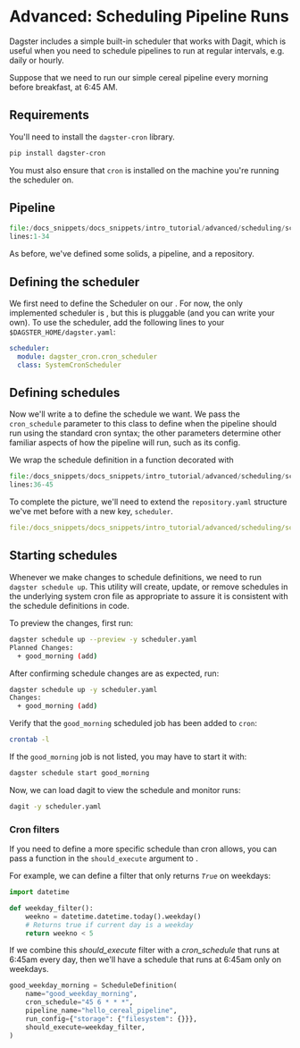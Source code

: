 
<DynamicMetaTags
  title="Advanced Tutorials | Dagster"
  description="Dagster is a system for building modern data applications."
/>


# Advanced: Scheduling Pipeline Runs

<CodeReferenceLink url="https://github.com/dagster-io/dagster/tree/master/examples/docs_snippets/docs_snippets/intro_tutorial/advanced/scheduling/" />

Dagster includes a simple built-in scheduler that works with Dagit, which is useful when you need to
schedule pipelines to run at regular intervals, e.g. daily or hourly.

Suppose that we need to run our simple cereal pipeline every morning before breakfast, at 6:45 AM.

## Requirements

You'll need to install the `dagster-cron` library.

```bash
pip install dagster-cron
```

You must also ensure that `cron` is installed on the machine you're running the scheduler on.

## Pipeline

```python literalinclude showLines caption=scheduler.py
file:/docs_snippets/docs_snippets/intro_tutorial/advanced/scheduling/scheduler.py
lines:1-34
```

As before, we've defined some solids, a pipeline, and a repository.

## Defining the scheduler

We first need to define the Scheduler on our <PyObject module="dagster.core.instance"
object="DagsterInstance" />. For now, the only implemented scheduler is <PyObject
module="dagster_cron" object="SystemCronScheduler"/>, but this is pluggable (and you can write your
own). To use the scheduler, add the following lines to your `$DAGSTER_HOME/dagster.yaml`:

```yaml
scheduler:
  module: dagster_cron.cron_scheduler
  class: SystemCronScheduler
```

## Defining schedules

Now we'll write a <PyObject module="dagster" object="ScheduleDefinition" /> to define the schedule
we want. We pass the `cron_schedule` parameter to this class to define when the pipeline should run
using the standard cron syntax; the other parameters determine other familiar aspects of how the
pipeline will run, such as its config.

We wrap the schedule definition in a function decorated with <PyObject module="dagster"
object="schedules" displayText="@schedules" />

```python literalinclude showLines startLine=36 caption=scheduler.py
file:/docs_snippets/docs_snippets/intro_tutorial/advanced/scheduling/scheduler.py
lines:36-45
```

To complete the picture, we'll need to extend the `repository.yaml` structure we've met before with
a new key, `scheduler`.

```YAML literalinclude caption=scheduler.yaml
file:/docs_snippets/docs_snippets/intro_tutorial/advanced/scheduling/scheduler.yaml
```

## Starting schedules

Whenever we make changes to schedule definitions, we need to run `dagster schedule up`. This utility
will create, update, or remove schedules in the underlying system cron file as appropriate to assure
it is consistent with the schedule definitions in code.

To preview the changes, first run:

```bash
dagster schedule up --preview -y scheduler.yaml
Planned Changes:
  + good_morning (add)
```

After confirming schedule changes are as expected, run:

```bash
dagster schedule up -y scheduler.yaml
Changes:
  + good_morning (add)
```

Verify that the `good_morning` scheduled job has been added to `cron`:

```bash
crontab -l
```

If the `good_morning` job is not listed, you may have to start it with:

```bash
dagster schedule start good_morning
```

Now, we can load dagit to view the schedule and monitor runs:

```bash
dagit -y scheduler.yaml
```

### Cron filters

If you need to define a more specific schedule than cron allows, you can pass a function in the
`should_execute` argument to <PyObject module="dagster" object="ScheduleDefinition" />.

For example, we can define a filter that only returns _`True`_ on weekdays:

```python
import datetime

def weekday_filter():
    weekno = datetime.datetime.today().weekday()
    # Returns true if current day is a weekday
    return weekno < 5
```

If we combine this _should_execute_ filter with a
_cron_schedule_ that runs at 6:45am every day, then we'll
have a schedule that runs at 6:45am only on weekdays.

```python
good_weekday_morning = ScheduleDefinition(
    name="good_weekday_morning",
    cron_schedule="45 6 * * *",
    pipeline_name="hello_cereal_pipeline",
    run_config={"storage": {"filesystem": {}}},
    should_execute=weekday_filter,
)
```

<br />

<br />

